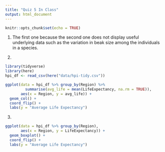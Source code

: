 ```yaml
---
title: "Quiz 5 In Class"
output: html_document
---
```


```r
knitr::opts_chunk$set(echo = TRUE)
```

1.
The first one because the second one does not display useful underlying data such as the variation in beak size among the individuals in a species.

2.
```r
library(tidyverse)
library(here)
hpi_df <- read_csv(here("data/hpi-tidy.csv"))

ggplot(data = hpi_df %>% group_by(Region) %>%
         summarise(avg_life = mean(LifeExpectancy, na.rm = TRUE)),
       aes(x = Region, y = avg_life)) +
  geom_col() +
  coord_flip() +
  labs(y = "Average Life Expectancy")
```

3.
```r
ggplot(data = hpi_df %>% group_by(Region),
       aes(x = Region, y = LifeExpectancy)) +
  geom_boxplot() +
  coord_flip() +
  labs(y = "Average Life Expectancy")
```

